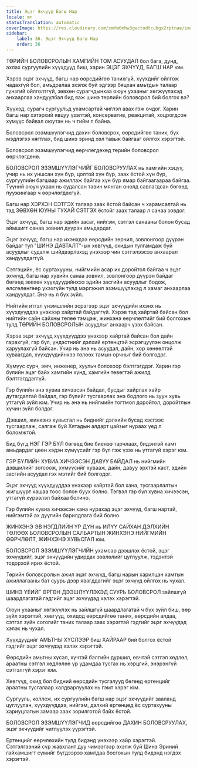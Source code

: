 ```yaml
---
title: Эцэг Эхчүүд Багш Нар
locale: mn
statusTranslation: automatic
coverImage: https://res.cloudinary.com/xmfm6mhw3gwctndtcubgx2rptnae/image/upload/v1740337243/small_cover_educacion_fundamental_a051170f1c.webp
sidebar:
    label: 36. Эцэг Эхчүүд Багш Нар
    order: 36
---
```

ТӨРИЙН БОЛОВСРОЛЫН ХАМГИЙН ТОМ АСУУДАЛ бол бага, дунд, ахлах сургуулийн хүүхдүүд биш, харин ЭЦЭГ ЭХЧҮҮД, БАГШ НАР юм.

Хэрэв эцэг эхчүүд, багш нар өөрсдийгөө танихгүй, хүүхдийг ойлгож чадахгүй бол, амьдралаа эхэлж буй эдгээр бяцхан амьтдын талаар гүнзгий ойлголтгүй, зөвхөн сурагчдынхаа оюун ухааныг хөгжүүлэхэд анхаарлаа хандуулбал бид яаж шинэ төрлийн боловсрол бий болгох вэ?

Хүүхэд, сурагч сургуульд ухамсартай чиглэл авах гэж очдог. Харин багш нар хэтэрхий явцуу үзэлтэй, консерватив, реакцитай, хоцрогдсон хүмүүс байвал оюутан нь ч тийм л байна.

Боловсрол эзэмшүүлэгчид дахин боловсрох, өөрсдийгөө таних, бүх мэдлэгээ нягтлах, бид шинэ эринд хөл тавьж байгааг ойлгох хэрэгтэй.

Боловсрол эзэмшүүлэгчид өөрчлөгдөхөд төрийн боловсрол өөрчлөгдөнө.

БОЛОВСРОЛ ЭЗЭМШҮҮЛЭГЧИЙГ БОЛОВСРУУЛАХ нь хамгийн хэцүү, учир нь их уншсан хүн бүр, цолтой хүн бүр, заах ёстой хүн бүр, сургуулийн багшаар ажиллаж байгаа хүн бүр ямар байгаагаараа байгаа. Түүний оюун ухаан нь судалсан тавин мянган онолд савлагдсан бөгөөд пуужингаар ч өөрчлөгдөхгүй.

Багш нар ХЭРХЭН СЭТГЭХ талаар заах ёстой байсан ч харамсалтай нь тэд ЗӨВХӨН ЮУНЫ ТУХАЙ СЭТГЭХ ёстойг заах талаар л санаа зовдог.

Эцэг эхчүүд, багш нар эдийн засаг, нийгэм, сэтгэл санааны болон бусад аймшигт санаа зовнил дүүрэн амьдардаг.

Эцэг эхчүүд, багш нар ихэнхдээ өөрсдийн зөрчил, зовлонгоор дүүрэн байдаг тул "ШИНЭ ДАВТАЛТ"-ын хөвгүүд, охидын тулгамдаж буй асуудлыг судалж шийдвэрлэхэд үнэхээр чин сэтгэлээсээ анхаарал хандуулдаггүй.

Сэтгэцийн, ёс суртахууны, нийгмийн асар их доройтол байгаа ч эцэг эхчүүд, багш нар хувийн санаа зовнил, зовлонгоор дүүрэн байдаг бөгөөд зөвхөн хүүхдүүдийнхээ эдийн засгийн асуудлыг бодож, өлсгөлөнгөөр үхэхгүйн тулд мэргэжил эзэмшүүлэхэд л хамаг анхаарлаа хандуулдаг. Энэ нь л бүх зүйл.

Нийтийн итгэл үнэмшлийн эсрэгээр эцэг эхчүүдийн ихэнх нь хүүхдүүддээ үнэхээр хайртай байдаггүй. Хэрэв тэд хайртай байсан бол нийтийн сайн сайхны төлөө тэмцэж, жинхэнэ өөрчлөлтийг бий болгохын тулд ТӨРИЙН БОЛОВСРОЛЫН асуудлыг анхаарч үзэх байсан.

Хэрэв эцэг эхчүүд хүүхдүүддээ үнэхээр хайртай байсан бол дайн гарахгүй, гэр бүл, үндэстнийг дэлхий ертөнцтэй эсрэгцүүлэн онцолж харуулахгүй байсан. Учир нь энэ нь асуудал, дайн, хор хөнөөлтэй хуваагдал, хүүхдүүдийнхээ төлөөх тамын орчныг бий болгодог.

Хүмүүс сурч, эмч, инженер, хуульч болохоор бэлтгэгддэг. Харин гэр бүлийн эцэг байх хамгийн хүнд, хамгийн төвөгтэй ажилд бэлтгэгддэггүй.

Гэр бүлийн энэ хувиа хичээсэн байдал, бусдыг хайрлах хайр дутагдалтай байдал, гэр бүлийг тусгаарлах энэ бодлого нь зуун хувь утгагүй зүйл юм. Учир нь энэ нь нийгмийн тогтмол доройтол, доройтлын хүчин зүйл болдог.

Дэвшил, жинхэнэ хувьсгал нь биднийг дэлхийн бусад хэсгээс тусгаарлаж, салгаж буй Хятадын алдарт цайзыг нураах үед л боломжтой.

Бид бүгд НЭГ ГЭР БҮЛ бөгөөд бие биенээ тарчлаах, бидэнтэй хамт амьдардаг цөөн хэдэн хүмүүсийг гэр бүл гэж үзэх нь утгагүй хэрэг юм.

ГЭР БҮЛИЙН ХУВИА ХИЧЭЭСЭН ДАВУУ БАЙДАЛ нь нийгмийн дэвшилийг зогсоож, хүмүүсийг хувааж, дайн, давуу эрхтэй каст, эдийн засгийн асуудал гэх мэтийг бий болгодог.

Эцэг эхчүүд хүүхдүүддээ үнэхээр хайртай бол хана, тусгаарлалтын жигшүүрт хашаа тоос болон буух болно. Тэгвэл гэр бүл хувиа хичээсэн, утгагүй хүрээлэл байхаа болино.

Гэр бүлийн хувиа хичээсэн хана нурахад эцэг эхчүүд, багш нартай, нийгэмтэй ах дүүгийн барилдлага бий болно.

ЖИНХЭНЭ ЭВ НЭГДЛИЙН ҮР ДҮН нь ИЛҮҮ САЙХАН ДЭЛХИЙН ТӨЛӨӨХ БОЛОВСРОЛЫН САЛБАРТЫН ЖИНХЭНЭ НИЙГМИЙН ӨӨРЧЛӨЛТ, ЖИНХЭНЭ ХУВЬСГАЛ юм.

БОЛОВСРОЛ ЭЗЭМШҮҮЛЭГЧИЙН ухамсар дээшлэх ёстой, эцэг эхчүүдийг, эцэг эхчүүдийн удирдах зөвлөлийг цуглуулж, тэдэнтэй тодорхой ярих ёстой.

Төрийн боловсролын ажил эцэг эхчүүд, багш нарын харилцан хамтын ажиллагааны бат суурь дээр явагддагийг эцэг эхчүүд ойлгох нь чухал.

ШИНЭ ҮЕИЙГ ӨРГӨН ДЭЭШЛҮҮЛЭХЭД СУУРЬ БОЛОВСРОЛ зайлшгүй шаардлагатай гэдгийг эцэг эхчүүдэд хэлэх хэрэгтэй.

Оюун ухааныг хөгжүүлэх нь зайлшгүй шаардлагатай ч бүх зүйл биш, өөр зүйл хэрэгтэй, хөвгүүд, охидод өөрсдийгөө таних, өөрсдийн алдаа, сэтгэл зүйн согогийг таних талаар заах хэрэгтэй гэдгийг эцэг эхчүүдэд хэлэх нь чухал.

Хүүхдүүдийг АМЬТНЫ ХҮСЛЭЭР биш ХАЙРААР бий болгох ёстой гэдгийг эцэг эхчүүдэд хэлэх хэрэгтэй.

Өөрсдийн амьтны хүсэл, хүчтэй бэлгийн дуршил, өвчтэй сэтгэл хөдлөл, араатны сэтгэл хөдлөлөө үр удамдаа тусгах нь хэрцгий, энэрэнгүй сэтгэлгүй хэрэг юм.

Хөвгүүд, охид бол бидний өөрсдийн тусгалууд бөгөөд ертөнцийг араатны тусгалаар халдварлуулах нь гэмт хэрэг юм.

Сургууль, коллеж, их сургуулийн багш нар эцэг эхчүүдийг зааланд цуглуулан, хүүхдүүддээ, нийгэм, дэлхий ертөнцөд ёс суртахууны хариуцлагын замаар заах зорилготой байх ёстой.

БОЛОВСРОЛ ЭЗЭМШҮҮЛЭГЧИД өөрсдийгөө ДАХИН БОЛОВСРУУЛАХ, эцэг эхчүүдийг чиглүүлэх үүрэгтэй.

Ертөнцийг өөрчлөхийн тулд бидэнд үнэхээр хайр хэрэгтэй. Сэтгэлгээний сүр жавхлант дуу чимээгээр эхэлж буй Шинэ Эриний гайхамшигт сүмийг бүгдээрээ хамтдаа босгохын тулд бидэнд нэгдэх хэрэгтэй.

